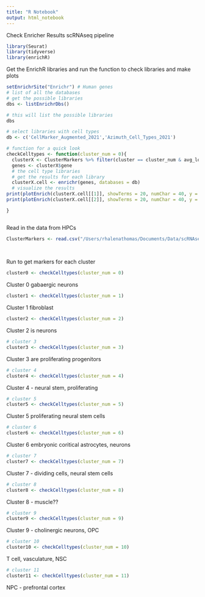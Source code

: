 ```yaml
---
title: "R Notebook"
output: html_notebook
---
```


Check Enricher Results scRNAseq pipeline


```r

library(Seurat)
library(tidyverse)
library(enrichR)


```

Get the EnrichR libraries and run the function to check libraries and make plots
```r
setEnrichrSite("Enrichr") # Human genes
# list of all the databases
# get the possible libraries
dbs <- listEnrichrDbs()

# this will list the possible libraries
dbs

# select libraries with cell types
db <- c('CellMarker_Augmented_2021','Azimuth_Cell_Types_2021')

# function for a quick look
checkCelltypes <- function(cluster_num = 0){
  clusterX <- ClusterMarkers %>% filter(cluster == cluster_num & avg_log2FC > 0.25)
  genes <- clusterX$gene
  # the cell type libraries
  # get the results for each library
  clusterX.cell <- enrichr(genes, databases = db)
  # visualize the results
print(plotEnrich(clusterX.cell[[1]], showTerms = 20, numChar = 40, y = "Count", orderBy = "P.value", title = 'CellMarker_Augmented_2021'))
print(plotEnrich(clusterX.cell[[2]], showTerms = 20, numChar = 40, y = "Count", orderBy = "P.value", title = 'Azimuth_Cell_Types_2021'))

}



```


Read in the data from HPCs

```r

ClusterMarkers <- read.csv("/Users/rhalenathomas/Documents/Data/scRNAseq/ADHD_ZNZ_Mcgill/ADHDresultsFeb10/NSC/step7/info7/marker/ClusterMarkers.csv")
  
  
```


Run to get markers for each cluster 


```r

cluster0 <- checkCelltypes(cluster_num = 0)

```
Cluster 0  gabaergic neurons


```r
cluster1 <- checkCelltypes(cluster_num = 1)
```
Cluster 1 fibroblast


```r
cluster2 <- checkCelltypes(cluster_num = 2)
```
Cluster 2 is neurons


```r
# cluster 3
cluster3 <- checkCelltypes(cluster_num = 3)

```
Cluster 3 are proliferating progenitors


```r
# cluster 4
cluster4 <- checkCelltypes(cluster_num = 4)
```
Cluster 4 - neural stem, proliferating



```r
# cluster 5
cluster5 <- checkCelltypes(cluster_num = 5)

```
Cluster 5 proliferating neural stem cells



```r
# cluster 6
cluster6 <- checkCelltypes(cluster_num = 6)

```
Cluster 6 embryonic coritical astrocytes, neurons 

```r
# cluster 7
cluster7 <- checkCelltypes(cluster_num = 7)

```
Cluster 7 - dividing cells, neural stem cells

```r
# cluster 8
cluster8 <- checkCelltypes(cluster_num = 8)
```

Cluster 8 - muscle?? 

```r
# cluster 9
cluster9 <- checkCelltypes(cluster_num = 9)
```

Cluster 9 - cholinergic neurons, OPC

```r
# cluster 10
cluster10 <- checkCelltypes(cluster_num = 10)
```
T cell, vasculature, NSC

```r
# cluster 11
cluster11 <- checkCelltypes(cluster_num = 11)
```

NPC - prefrontal cortex


